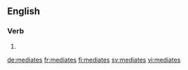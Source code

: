 ==English==

===Verb===
{{head|en|verb form}}

# {{en-third-person singular of|mediate}}

[[de:mediates]]
[[fr:mediates]]
[[fi:mediates]]
[[sv:mediates]]
[[vi:mediates]]